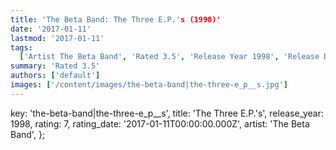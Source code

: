 ```yaml
---
title: 'The Beta Band: The Three E.P.'s (1998)'
date: '2017-01-11'
lastmod: '2017-01-11'
tags:
  ['Artist The Beta Band', 'Rated 3.5', 'Release Year 1998', 'Release Decade 1990']
summary: 'Rated 3.5'
authors: ['default']
images: ['/content/images/the-beta-band|the-three-e_p__s.jpg']
---
```


  key: 'the-beta-band|the-three-e_p__s',
  title: 'The Three E.P.'s',
  release_year: 1998,
  rating: 7,
  rating_date: '2017-01-11T00:00:00.000Z',
  artist: 'The Beta Band',
};

<MusicRating data={data} />
